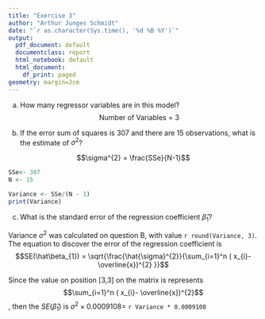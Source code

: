 ```yaml
---
title: "Exercise 3"
author: "Arthur Junges Schmidt"
date: "`r as.character(Sys.time(), '%d %B %Y')`"
output:
  pdf_document: default
  documentclass: report
  html_notebook: default
  html_document:
    df_print: paged
geometry: margin=2cm
---
```

(a) How many regressor variables are in this model?
$$\text{Number of Variables = 3}$$

(b) If the error sum of squares is 307 and there are 15 observations, what is the estimate of $\sigma^{2}$?

$$\sigma^{2} = \frac{SSe}{N-1}$$

```r
SSe<- 307
N <- 15

Variance <- SSe/(N - 1) 
print(Variance)
```

(c) What is the standard error of the regression coefficient $\hat\beta_{1}$?

Variance $\sigma^{2}$ was calculated on question B, with value `r round(Variance, 3)`. The equation to discover the error of the regression coefficient is $$SE(\hat\beta_{1}) = \sqrt{\frac{\hat{\sigma}^{2}}{\sum_{i=1}^n  ( x_{i}- \overline{x})^{2} }}$$

Since the value on position [3,3] on the matrix is represents $$\sum_{i=1}^n  ( x_{i}- \overline{x})^{2}$$,
then the $SE(\hat\beta_{1})$ is $\sigma^{2}\times 0.0009108 =$ `r Variance * 0.0009108`

```r




```

